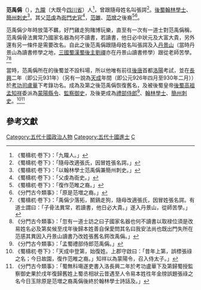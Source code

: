 '''范禹偁'''（{{bd|？||？|catIdx=F}}），[[九隴|九隴]]（大既今[[四川省|四川省]]）人<ref>《蜀檮杌·卷下》：「九隴人。」</ref>，曾跟隨母姓名叫張諤<ref>《蜀檮杌·卷下》：「隨母改適張氏，因冒姓張名諤。」</ref>。[[後蜀|後蜀]][[翰林學士|翰林學士]]、[[簡州|簡州]][[刺史|刺史]]<ref>《蜀檮杌·卷下》：「以翰林學士范禹偁兼簡州刺史。」</ref>。其父[[范虔|范虔]]為[[衙門|衙門]][[史官|史官]]<ref>《蜀檮杌·卷下》：「父虔為衙史。」</ref>，[[范雎|范雎]]、[[范增|范增]]之後裔<ref>《蜀檮杌·卷下》：「復作范睢之裔。」</ref><ref>《分門古今類事》：「原是范増之裔。」</ref>。

范禹偁少年時放蕩不羈，好鬥雞走狗賭博玩樂，直至有一次有一道士對范禹偁稱，范禹偁骨法異常乃國家名器為何不讀書，若讀書，他日必中狀元及大富大貴，另外還有另一條件是需要改名。自此之後范禹偁跟隨母姓名叫張諤及入[[丹景山|丹景山]]（當時丹景山為讀書修學之地，[[三國|三國]][[蜀漢|蜀漢]][[蜀後主|蜀後主]][[劉禪|劉禪]]亦在丹景山讀書修學）跟從老師苦學。<ref>《蜀檮杌·卷下》：「禹偁少落拓，鬭鷄走狗，隨母改適張氏，因冒姓張名諤。有道士謂曰：「子骨法異常，若讀書，他日必大貴。」遂入丹景山，從師苦學。」</ref><ref>《分門古今類事》：「忽有一道士訪之曰子國家名器也何不讀書以取禄位須是改易姓名必及第矣候至戌年後歸本姓善自保愛問其名曰我安法尚也既出門失所在范感其異因入丹景山讀書乃改姓張舊名鍔改禹偁。」</ref>

當時，范禹偁所在的後蜀並不設科場，所以他唯有前往[[後唐|後唐]]首都[[洛陽|洛陽]]考試，並在[[長興|長興]]二年（即公元931年）（另有一說為[[天成_(后唐)|天成]]年間（即公元926年四月至930年二月））於[[考功司|考功司]][[盧華|盧華]]下考錄功名。成為及第之後范禹偁恢復舊名，及被後蜀皇帝[[後蜀高祖|後蜀高祖]][[孟知祥|孟知祥]]委派為[[蒙陽縣|蒙陽]][[縣令|縣令]]、[[監察御史|監察御史]]，及後更成為[[禮部侍郎|禮部侍郎]]<ref>《分門古今類事》：「孟蜀禮部侍郎范禹偁。」</ref>、[[翰林學士|翰林學士]]、[[簡州|簡州]][[刺史|刺史]]。<ref>《蜀檮杌·卷下》：「天成中登第，始復姓。上郡守啟曰：「昔年上第，誤標張祿之名；今日故園，復作范睢之裔。」知祥以為蒙陽令，召入侍太子。」</ref><ref>《分門古今類事》：「蜀無科塲遂吏書入洛長興二年於考功盧華下及第歸蜀授監察御史果於戌年復歸舊姓上蜀丞相狀云昔遇至人令易本姓徃年金牓誤題張祿之名今日玉除原是范増之裔禹偁後終於翰林學士詩話及。」</ref>

==參考文獻==
{{wikisource|十國春秋/卷053}}
{{wikisource|蜀檮杌/卷下}}
{{wikisource|分門古今類事}}
{{Reflist}}

{{DEFAULTSORT:Fan范}}
[[Category:五代十國政治人物|Category:五代十國政治人物]]
[[Category:五代十國進士|Category:五代十國進士]]
[[Category:范姓|C]]